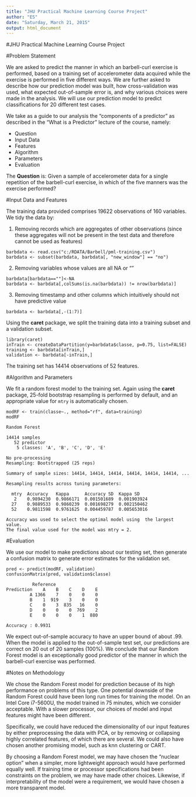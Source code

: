 ```yaml
---
title: "JHU Practical Machine Learning Course Project"
author: "ES"
date: "Saturday, March 21, 2015"
output: html_document
---
```


#JHU Practical Machine Learning Course Project

#Problem Statement

We are asked to predict the manner in which an barbell-curl exercise is performed, based on a training set of accelerometer data acquired while the exercise is performed in five different ways.  We are further asked to describe how our prediction model was built, how cross-validation was used, what expected out-of-sample error is, and why various choices were made in the analysis.  We will use our prediction model to predict classifications for 20 different test cases.

We take as a guide to our analysis the "components of a predictor" as described in the "What is a Predictor" lecture of the course, namely:

* Question
* Input Data
* Features
* Algorithm
* Parameters
* Evaluation

The <b>Question</b> is: Given a sample of accelerometer data for a single repetition of the barbell-curl exercise, in which of the five manners was the exercise performed?

#Input Data and Features

The training data provided comprises 19622 observations of 160 variables.  We tidy the data by:

1. Removing records which are aggregates of other observations (since these aggregates will not be present in the test data and therefore cannot be used as features)
```
barbdata <- read.csv("c:/RDATA/Barbell/pml-training.csv")
barbdata <- subset(barbdata, barbdata[, "new_window"] == "no")
```

2. Removing variables whose values are all NA or ""
```
barbdata[barbdata==""]<-NA
barbdata <- barbdata[,colSums(is.na(barbdata)) != nrow(barbdata)]
```
3. Removing timestamp and other columns which intuitively should not have predictive value
```
barbdata <- barbdata[,-(1:7)]
```
Using the <b>caret</b> package, we split the training data into a training subset and a validation subset.

```
library(caret)
inTrain <- createDataPartition(y=barbdata$classe, p=0.75, list=FALSE)
training <- barbdata[inTrain,]
validation <- barbdata[-inTrain,]
```
The training set has 14414 observations of 52 features.

#Algorithm and Parameters

We fit a random forest model to the training set.  Again using the <b>caret</b> package, 25-fold bootstrap resampling is performed by default, and an appropriate value for `mtry` is automatically chosen.

```
modRF <- train(classe~., method="rf", data=training)
modRF

```
```
Random Forest 

14414 samples
   52 predictor
    5 classes: 'A', 'B', 'C', 'D', 'E' 

No pre-processing
Resampling: Bootstrapped (25 reps) 

Summary of sample sizes: 14414, 14414, 14414, 14414, 14414, 14414, ... 

Resampling results across tuning parameters:

  mtry  Accuracy   Kappa      Accuracy SD  Kappa SD   
   2    0.9894230  0.9866171  0.001501689  0.001903924
  27    0.9889533  0.9860239  0.001698279  0.002150462
  52    0.9811598  0.9761625  0.004459787  0.005653016

Accuracy was used to select the optimal model using  the largest value.
The final value used for the model was mtry = 2.
```

#Evaluation

We use our model to make predictions about our testing set, then generate a confusion matrix to generate error estimates for the validation set.

```
pred <- predict(modRF, validation)
confusionMatrix(pred, validation$classe)
```
```
          Reference
Prediction    A    B    C    D    E
         A 1366    7    0    0    0
         B    1  919    3    0    0
         C    0    3  835   16    0
         D    0    0    0  769    2
         E    0    0    0    1  880
         
Accuracy : 0.9931
```
We expect out-of-sample accuracy to have an upper bound of about .99.  When the model is applied to the out-of-sample test set, our predictions are correct on 20 out of 20 samples (100%).  We conclude that our Random Forest model is an exceptionally good predictor of the manner in which the barbell-curl exercise was performed.


#Notes on Methodology

We chose the Random Forest model for prediction because of its high performance on problems of this type.  One potential downside of the Random Forest could have been long run times for training the model.  On an Intel Core i7-5600U, the model trained in 75 minutes, which we consider acceptable.  With a slower processor, our choices of model and input features might have been different.  

Specifically, we could have reduced the dimensionality of our input features by either preprocessing the data with PCA, or by removing or collapsing highly correlated features, of which there are several.  We could also have chosen another promising model, such as knn clustering or CART.

By choosing a Random Forest model, we may have chosen the "nuclear option" when a simpler, more lightweight approach would have performed equally well.  If training time or processor specifications had been constraints on the problem, we may have made other choices.  Likewise, if interpretability of the model were a requirement, we would have chosen a more transparent model.





